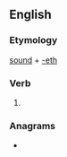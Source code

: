 ==English==

===Etymology===
[[sound]] + [[-eth]]

===Verb===
{{head|en|verb form}}

# {{en-archaic third-person singular of|sound}}

===Anagrams===
* {{anagrams|en|houndest|unhosted}}